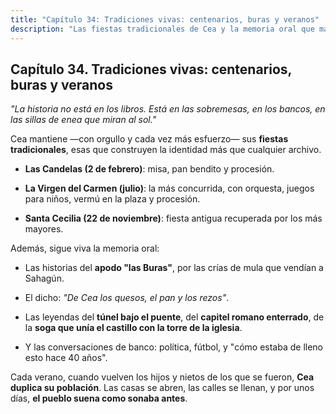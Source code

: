 ```yaml
---
title: "Capítulo 34: Tradiciones vivas: centenarios, buras y veranos"
description: "Las fiestas tradicionales de Cea y la memoria oral que mantiene viva la identidad del pueblo."
---
```


## **Capítulo 34. Tradiciones vivas: centenarios, buras y veranos**

*"La historia no está en los libros. Está en las sobremesas, en los bancos, en las sillas de enea que miran al sol."*

Cea mantiene —con orgullo y cada vez más esfuerzo— sus **fiestas tradicionales**, esas que construyen la identidad más que cualquier archivo.

* **Las Candelas (2 de febrero)**: misa, pan bendito y procesión.

* **La Virgen del Carmen (julio)**: la más concurrida, con orquesta, juegos para niños, vermú en la plaza y procesión.

* **Santa Cecilia (22 de noviembre)**: fiesta antigua recuperada por los más mayores.

Además, sigue viva la memoria oral:

* Las historias del **apodo "las Buras"**, por las crías de mula que vendían a Sahagún.

* El dicho: *"De Cea los quesos, el pan y los rezos"*.

* Las leyendas del **túnel bajo el puente**, del **capitel romano enterrado**, de la **soga que unía el castillo con la torre de la iglesia**.

* Y las conversaciones de banco: política, fútbol, y "cómo estaba de lleno esto hace 40 años".

Cada verano, cuando vuelven los hijos y nietos de los que se fueron, **Cea duplica su población**. Las casas se abren, las calles se llenan, y por unos días, **el pueblo suena como sonaba antes**.